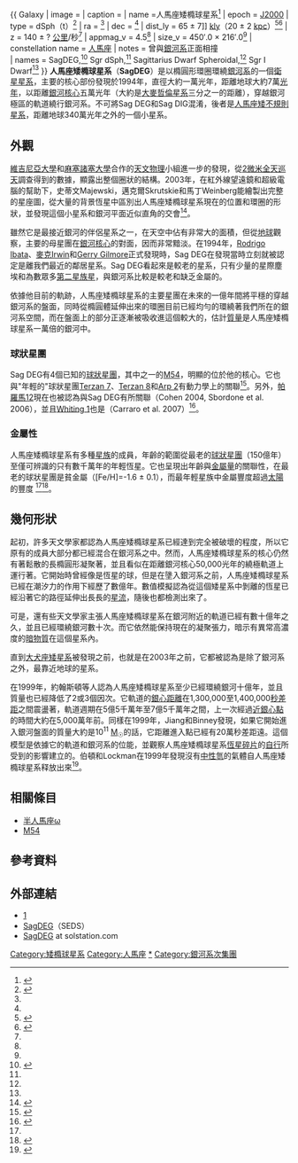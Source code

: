 {{ Galaxy
| image =
| caption =
| name =人馬座矮橢球星系<ref name="simbad">{{cite web
| title=SIMBAD Astronomical Database
| work=Results for Sagittarius Dwarf Spheroidal
| url=http://simbad.u-strasbg.fr/Simbad
| accessdate=2006-11-28
| archive-date=2019-05-01
| archive-url=https://web.archive.org/web/20190501023034/http://simbad.u-strasbg.fr/simbad/
| dead-url=no
}}</ref>
| epoch = [[J2000|J2000]]
| type = dSph（t）<ref name="ned">{{cite web
| title=NASA/IPAC Extragalactic Database
| work=Results for Sagittarius Dwarf Spheroidal
| url=http://nedwww.ipac.caltech.edu/
| accessdate=2006-11-28
| archive-date=2011-05-14
| archive-url=https://web.archive.org/web/20110514100451/http://nedwww.ipac.caltech.edu/
| dead-url=no
}}</ref>
| ra = {{RA|18|55|19.5}}<ref name="ned" />
| dec = {{DEC|-30|32|43}}<ref name="ned" />
| dist_ly = 65 ± 7]] [[光年|kly]]（20 ± 2 [[秒差距|kpc]]）<ref name="karachentsevetal2004">{{cite journal
| author=I. D. Karachentsev, V. E. Karachentseva, W. K. Hutchmeier, D. I. Makarov
| title=A Catalog of Neighboring Galaxies
| journal=Astronomical Journal
| year=2004
| volume=127
| pages=2031-2068
| url=http://adsabs.harvard.edu/abs/2004AJ....127.2031K
| access-date=2008-03-15
| archive-date=2007-10-12
| archive-url=https://web.archive.org/web/20071012005906/http://adsabs.harvard.edu/abs/2004AJ....127.2031K
| dead-url=no
}}</ref><ref name="Karachentsevetal2006">{{cite journal
| author=Karachentsev, I. D.; Kashibadze, O. G.
| title=Masses of the local group and of the M81 group estimated from distortions in the local velocity field
| journal=Astrophysics
| year=2006
| volume=49
| issue=1
| pages=3-18
| url=http://adsabs.harvard.edu/cgi-bin/nph-bib_query?bibcode=2006Ap.....49....3K }}</ref>
| z = 140 ± ? [[公里|公里]]/秒<ref name="ned" />
| appmag_v = 4.5<ref name="ned" />
| size_v = 450′.0 × 216′.0<ref name="ned" />
| constellation name = [[人馬座|人馬座]]
| notes = 曾與[[銀河系|銀河系]]正面相撞<br />
| names = SagDEG,<ref>{{Cite web |url=http://www.solstation.com/x-objects/sag-deg.htm |title=Sagittarius Dwarf Elliptical Galaxy / SagDEG |accessdate=2008-03-15 |archive-date=2017-03-24 |archive-url=https://web.archive.org/web/20170324175300/http://solstation.com/x-objects/sag-deg.htm |dead-url=no }}</ref> Sgr dSph,<ref name="ned" /> Sagittarius Dwarf Spheroidal,<ref name="ned" /> Sgr I Dwarf<ref name="ned" />
}}
'''人馬座矮橢球星系'''（'''SagDEG'''）是以橢圓形環圈環繞[[銀河系|銀河系]]的一個[[衛星星系|衛星星系]]，主要的核心部份發現於1994年，直徑大約一萬光年，距離地球大約7萬[[光年|光年]]，以距離[[銀心|銀河核心]]五萬光年（大約是[[大麥哲倫星系|大麥哲倫星系]]三分之一的距離），穿越銀河極區的軌道繞行銀河系。不可將Sag DEG和Sag DIG混淆，後者是[[人馬座矮不規則星系|人馬座矮不規則星系]]，距離地球340萬光年之外的一個小星系。

== 外觀 ==
[[維吉尼亞大學|維吉尼亞大學]]和[[麻塞諸塞大學|麻塞諸塞大學]]合作的[[天文物理|天文物理]]小組進一步的發現，從[[2微米全天巡天|2微米全天巡天]]調查得到的數據，顯露出整個圈狀的結構。2003年，在紅外線望遠鏡和超級電腦的幫助下，史蒂文Majewski，邁克爾Skrutskie和馬丁Weinberg能繪製出完整的星座圖，從大量的背景恆星中區別出人馬座矮橢球星系現在的位置和環圈的形狀，並發現這個小星系和銀河平面近似直角的交會<ref>{{Cite web |url=http://www.astro.virginia.edu/~mfs4n/sgr/sgr_big.jpg |title=存档副本 |access-date=2008-04-18 |archive-url=https://web.archive.org/web/20060720223557/http://www.astro.virginia.edu/%7Emfs4n/sgr/sgr_big.jpg |archive-date=2006-07-20 |dead-url=yes }}</ref>。

雖然它是最接近銀河的伴侶星系之一，在天空中佔有非常大的面積，但從[[地球|地球]]觀察，主要的母星團在[[銀心|銀河核心]]的對面，因而非常黯淡。在1994年，[[Rodrigo_Ibata|Rodrigo Ibata]]、[[麥克Irwin|麥克Irwin]]和[[Gerry_Gilmore|Gerry Gilmore]]正式發現時，Sag DEG在發現當時立刻就被認定是離我們最近的鄰居星系。Sag DEG看起來是較老的星系，只有少量的星際塵埃和為數眾多[[金屬量#第二星族星|第二星族星]]，與銀河系比較是較老和缺乏金屬的。

依據他目前的軌跡，人馬座矮橢球星系的主要星團在未來的一億年間將平穩的穿越銀河系的盤面，同時從橢圓體延伸出來的環圈目前已經均勻的環繞著我們所在的銀河系空間，而在盤面上的部分正逐漸被吸收進這個較大的，估計[[質量|質量]]是人馬座矮橢球星系一萬倍的銀河中。

=== 球狀星團 ===
Sag DEG有4個已知的[[球狀星團|球狀星團]]，其中之一的[[M54|M54]]，明顯的位於他的核心。它也與"年輕的"球狀星團[[Terzan_7|Terzan 7]]、[[Terzan_8|Terzan 8]]和[[Arp_2|Arp 2]]有動力學上的關聯<ref name="Sbordoneetal2005">{{citation
| last1 = Sbordone
| first1 = L.
| last2 = Bonifacio
| first2 = P.
| last3 = Marconi
| first3 = G.
| last4 = Buonanno
| first4 = R.
| last5 = Zaggia
| first5 = S.
| title = Family ties: Abundances in Terzan 7, a Sgr dSph globular cluster
| year = 2005
| date = July 3, 2005
| journal = Astronomy and Astrophysics
| volume = 437
| issue = 3
| page = 905-910
| url = http://adsabs.harvard.edu/abs/2005A%26A...437..905S
| accessdate = 2008-04-18
| archive-date = 2008-02-13
| archive-url = https://web.archive.org/web/20080213023047/http://adsabs.harvard.edu/abs/2005A%26A...437..905S
| dead-url = no
}}</ref>。另外，[[帕羅馬12|帕羅馬12]]現在也被認為與Sag DEG有所關聯（Cohen 2004, Sbordone et al. 2006），並且[[Whiting_1|Whiting 1]]也是（Carraro et al. 2007）<ref name="Geisleretal2007">{{citation
| last1 = Geisler
| first1 = Doug
| last2 = Wallerstein
| first2 = George
| last3 = Smith
| first3 = Verne V.
| last4 = Casetti-Dinescu
| first4 = Dana I.
| title = Chemical Abundances and Kinematics in Globular Clusters and Local Group Dwarf Galaxies and Their Implications for Formation Theories of the Galactic Halo
| year = 2007
| date = September 2007
| journal = The Publications of the Astronomical Society of the Pacific
| volume = 119
| issue = 859
| page = 939-961
| url = http://adsabs.harvard.edu/abs/2007PASP..119..939G
| accessdate = 2008-04-18
| archive-date = 2014-07-06
| archive-url = https://web.archive.org/web/20140706165527/http://adsabs.harvard.edu/abs/2007PASP..119..939G
| dead-url = no
}}</ref>。

=== 金屬性 ===
人馬座矮橢球星系有多種[[星族|星族]]的成員，年齡的範圍從最老的[[球狀星團|球狀星團]]（150億年）至僅可辨識的只有數千萬年的年輕恆星。它也呈現出年齡與[[金屬量|金屬量]]的關聯性，在最老的球狀星團是貧金屬（[Fe/H]=-1.6 ± 0.1），而最年輕星族中金屬豐度超過[[太陽|太陽]]的豐度
<ref name="Geisleretal2007" /><ref name="Siegel2007">{{citation
| last1 = Siegel
| first1 = Michael
| last2 = et al.
| title = The ACS Survey of Galactic Globular Clusters: M54 and Young Populations in the Sagittarius Dwarf Spheroidal Galaxy
| year = 2007
| date = September 2007
| journal = Astrophysical Journal Letters
| volume = 667
| issue = 1
| page = 57-60
| url = http://adsabs.harvard.edu/abs/2007ApJ...667L..57S
| accessdate = 2008-04-18
| archive-date = 2019-08-12
| archive-url = https://web.archive.org/web/20190812092612/http://adsabs.harvard.edu/abs/2007ApJ...667L..57S
| dead-url = no
}}</ref>。

== 幾何形狀 ==
起初，許多天文學家都認為人馬座矮橢球星系已經達到完全被破壞的程度，所以它原有的成員大部分都已經混合在銀河系之中。然而，人馬座矮橢球星系的核心仍然有著鬆散的長橢圓形凝聚著，並且看似在距離銀河核心50,000光年的繞極軌道上運行著。它開始時曾經像是恆星的球，但是在墬入銀河系之前，人馬座矮橢球星系已經在潮汐力的作用下經歷了數億年。數值模擬認為從這個矮星系中剝離的恆星已經沿著它的路徑延伸出長長的[[星流|星流]]，隨後也都檢測出來了。

可是，還有些天文學家主張人馬座矮橢球星系在銀河附近的軌道已經有數十億年之久，並且已經環繞銀河數十次。而它依然能保持現在的凝聚張力，暗示有異常高濃度的[[暗物質|暗物質]]在這個星系內。

直到[[大犬座矮星系|大犬座矮星系]]被發現之前，也就是在2003年之前，它都被認為是除了銀河系之外，最靠近地球的星系。

在1999年，約翰斯頓等人認為人馬座矮橢球星系至少已經環繞銀河十億年，並且質量也已經降低了2或3個因次。它軌道的[[銀心距離|銀心距離]]在1,300,000至1,400,000[[秒差距|秒差距]]之間震盪著，軌道週期在5億5千萬年至7億5千萬年之間，上一次經過[[近銀心點|近銀心點]]的時間大約在5,000萬年前。同樣在1999年，Jiang和Binney發現，如果它開始進入銀河盤面的質量大約是10<sup>11</sup> [[太陽質量|M<sub>☉</sub>]]的話，它距離進入點已經有20萬秒差距遠。這個模型是依據它的軌道和銀河系的位能，並觀察人馬座矮橢球星系[[恆星碎片|恆星碎片]]的[[自行|自行]]所受到的影響建立的。伯頓和Lockman在1999年發現沒有[[中性氫|中性氫]]的氣體自人馬座矮橢球星系释放出來<ref name="Bergh2000">{{citation
| last1 = van den Bergh
| first1 = Sidney
| authorlink1 = Sidney van den Bergh
| title = Updated Information on the Local Group
| year = 2000
| date = April 2000
| journal = The Publications of the Astronomical Society of the Pacific
| volume = 112
| issue = 770
| page = 529-536
| url = http://adsabs.harvard.edu/cgi-bin/nph-bib_query?bibcode=2000PASP..112..529V
| accessdate = 2008-04-18
| archive-date = 2019-10-15
| archive-url = https://web.archive.org/web/20191015050431/http://adsabs.harvard.edu/cgi-bin/nph-bib_query?bibcode=2000PASP..112..529V
| dead-url = no
}}</ref>。

== 相關條目 ==
* [[半人馬座ω|半人馬座ω]]
* [[M54|M54]]

== 參考資料 ==
{{reflist}}

== 外部連結 ==
* [http://www.space.com/scienceastronomy/galaxy_gobble_030924.html]{{Wayback|url=http://www.space.com/scienceastronomy/galaxy_gobble_030924.html |date=20030926015015 }}
* [https://web.archive.org/web/20080423192239/http://www.seds.org/messier/more/sagdeg.html SagDEG]（SEDS）
* [http://www.solstation.com/x-objects/sag-deg.htm SagDEG]{{Wayback|url=http://www.solstation.com/x-objects/sag-deg.htm |date=20170324175300 }} at solstation.com

{{本星系群}}

[[Category:矮橢球星系|Category:矮橢球星系]]
[[Category:人馬座|Category:人馬座]]
[[Category:人馬座矮橢球星系|*]]
[[Category:銀河系次集團|Category:銀河系次集團]]